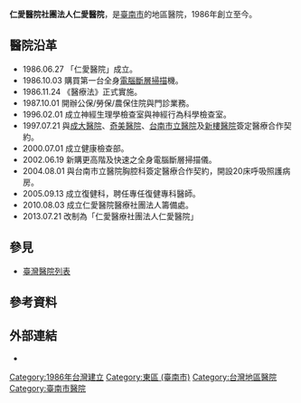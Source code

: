 {{Distinguish|臺北市立仁愛醫院|仁愛醫療財團法人仁愛醫院}}
{{Infobox hospital
| name        =仁愛醫療社團法人仁愛醫院
| name_en     =Ren'ai Hospital
| admin       =仁愛醫療社團法人
| logo        =
| image       =
| country     ={{ROC-TWN}}
| address     =臺南市東區東門里1鄰北門路一段10號<br/>臺南市東區東門里1鄰北門路一段30巷16號
| coordinates =<!-- 在此填寫醫院位置的坐標。 -->
| discriminate_code=0905320014
| funding     =私立
| type        =專科醫院
| Division_of_medical_liability=地區醫院
| affiliation =仁愛醫療社團法人
| beds        =35床
| num_employees=26人
| emergency   =<!-- 在此填寫醫院所屬的創傷醫療中心級別（有關資訊請見：https://en.wikipedia.org/wiki/Trauma_center） -->
| founded     =1986年6月27日
| closed      =<!-- 此項目為選擇性。在此填入醫院停辦的日期。 -->
| demolished  =<!-- 此項目為選擇性。在此填入醫院被拆卸的日期。 -->
| dean        =許重勝
| website     ={{URL|www.tnjenaihos.org.tw}}
}}
'''仁愛醫院社團法人仁愛醫院'''，是[[臺南市|臺南市]]的地區醫院，1986年創立至今。

== 醫院沿革 ==
*1986.06.27 「仁愛醫院」成立。
*1986.10.03 購買第一台全身[[電腦斷層掃描|電腦斷層掃描]]機。
*1986.11.24 《醫療法》正式實施。
*1987.10.01 開辦公保/勞保/農保住院與門診業務。
*1996.02.01 成立神經生理學檢查室與神經行為科學檢查室。
*1997.07.21 與[[成大醫院|成大醫院]]、[[奇美醫院|奇美醫院]]、[[台南市立醫院|台南市立醫院]]及[[新樓醫院|新樓醫院]]簽定醫療合作契約。
*2000.07.01 成立健康檢查部。
*2002.06.19 新購更高階及快速之全身電腦斷層掃描儀。
*2004.08.01 與台南市立醫院胸腔科簽定醫療合作契約，開設20床呼吸照護病房。
*2005.09.13 成立復健科，聘任專任復健專科醫師。
*2010.08.03 成立仁愛醫院醫療社團法人籌備處。
*2013.07.21 改制為「仁愛醫療社團法人仁愛醫院」

== 參見 ==
* [[臺灣醫院列表|臺灣醫院列表]]

== 參考資料 ==
{{Reflist}}

== 外部連結 ==
*{{Official website|www.tnjenaihos.org.tw}}

{{臺南市醫院}}

[[Category:1986年台灣建立|Category:1986年台灣建立]]
[[Category:東區_(臺南市)|Category:東區 (臺南市)]]
[[Category:台灣地區醫院|Category:台灣地區醫院]]
[[Category:臺南市醫院|Category:臺南市醫院]]